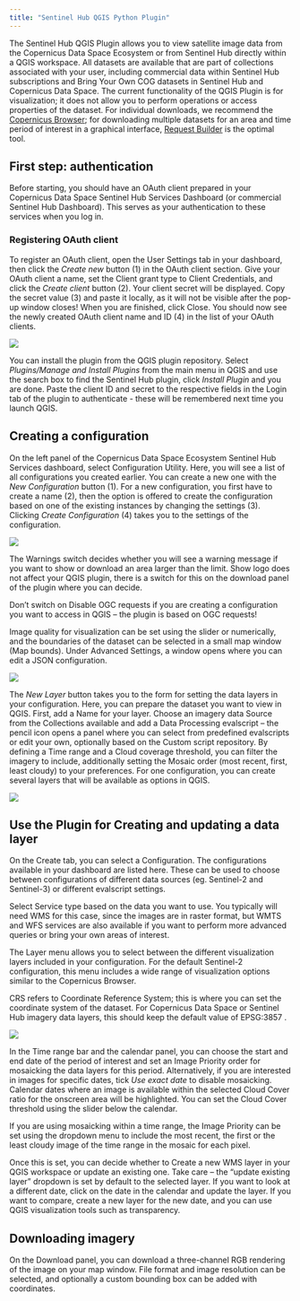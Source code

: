 ```yaml
---
title: "Sentinel Hub QGIS Python Plugin"
---
```


The Sentinel Hub QGIS Plugin allows you to view satellite image data from the Copernicus Data Space Ecosystem or from Sentinel Hub directly within a QGIS workspace. All datasets are available that are part of collections associated with your user, including commercial data within Sentinel Hub subscriptions and Bring Your Own COG datasets in Sentinel Hub and Copernicus Data Space. The current functionality of the QGIS Plugin is for visualization; it does not allow you to perform operations or access properties of the dataset. For individual downloads, we recommend the [Copernicus Browser](https://dataspace.copernicus.eu/browser/){target="_blank"}; for downloading multiple datasets for an area and time period of interest in a graphical interface, [Request Builder](https://shapps.dataspace.copernicus.eu/requests-builder/){target="_blank"} is the optimal tool. 


## First step: authentication

Before starting, you should have an OAuth client prepared in your Copernicus Data Space Sentinel Hub Services Dashboard (or commercial Sentinel Hub Dashboard). This serves as your authentication to these services when you log in.

### Registering OAuth client

To register an OAuth client, open the User Settings tab in your dashboard, then click the *Create new* button (1) in the OAuth client section. Give your OAuth client a name, set the Client grant type to Client Credentials, and click the *Create client* button (2). Your client secret will be displayed. 
Copy the secret value (3) and paste it locally, as it will not be visible after the pop-up window closes!  When you are finished, click Close. You should now see the newly created OAuth client name and ID (4) in the list of your OAuth clients.

![](_images/registering_oauth_client_v2.jpg)

You can install the plugin from the QGIS plugin repository. Select *Plugins/Manage and Install Plugins* from the main menu in QGIS and use the search box to find the Sentinel Hub plugin, click *Install Plugin* and you are done. Paste the client ID and secret to the respective fields in the Login tab of the plugin to authenticate - these will be remembered next time you launch QGIS.

## Creating a configuration

On the left panel of the Copernicus Data Space Ecosystem Sentinel Hub Services dashboard, select Configuration Utility. Here, you will see a list of all configurations you created earlier. You can create a new one with the *New Configuration* button (1). For a new configuration, you first have to create a name (2), then the option is offered to create the configuration based on one of the existing instances by changing the settings (3). Clicking *Create Configuration* (4) takes you to the settings of the configuration.

![](_images/CreateNewConfiguration.png)

The Warnings switch decides whether you will see a warning message if you want to show or download  an area larger than the limit.  Show logo does not affect your QGIS plugin, there is a switch for this on the download panel of the plugin where you can decide.

:::{.callout-warning}

Don’t switch on Disable OGC requests if you are creating a configuration you want to access in QGIS – the plugin is based on OGC requests!  

:::

Image quality for visualization can be set using the slider or numerically, and the boundaries of the dataset can be selected in a small map window (Map bounds). Under Advanced Settings, a window opens where you can edit a JSON configuration.

![](_images/ConfigurationSettings.png)

The *New Layer* button takes you to the form for setting the data layers in your configuration. Here, you can prepare the dataset you want to view in QGIS. First, add a Name for your layer. Choose an imagery data Source from the Collections available and add a Data Processing evalscript – the pencil icon opens a panel where you can select from predefined evalscripts or edit your own, optionally based on the Custom script repository. By defining a Time range and a Cloud coverage threshold, you can filter the imagery to include, additionally setting the Mosaic order (most recent, first, least cloudy) to your preferences. For one configuration, you can create several layers that will be available as options in QGIS.

![](_images/EditLayer.png)

## Use the Plugin for Creating and updating a data layer

On the Create tab, you can select a Configuration. The configurations available in your dashboard are listed here. These can be used to choose between configurations of different data sources (eg. Sentinel-2 and Sentinel-3) or different evalscript settings.

Select Service type based on the data you want to use. You typically will need WMS for this case, since the images are in raster format, but WMTS and WFS services are also available if you want to perform more advanced queries or bring your own areas of interest.

The Layer menu allows you to select between the different visualization layers included in your configuration. For the default Sentinel-2 configuration, this menu includes a wide range of visualization options similar to the Copernicus Browser.

:::{.callout-note}

CRS refers to Coordinate Reference System; this is where you can set the coordinate system of the dataset. For Copernicus Data Space or Sentinel Hub imagery data layers, this should keep the default value of EPSG:3857 . 

:::

![](_images/QGISPluginCreateTab.png)

In the Time range bar and the calendar panel, you can choose the start and end date of the period of interest and set an Image Priority order for mosaicking the data layers for this period. Alternatively, if you are interested in images for specific dates, tick *Use exact date* to disable mosaicking. Calendar dates where an image is available within the selected Cloud Cover ratio for the onscreen area will be highlighted. You can set the Cloud Cover threshold using the slider below the calendar.

If you are using mosaicking within a time range, the Image Priority can be set using the dropdown menu to include the most recent, the first or the least cloudy image of the time range in the mosaic for each pixel.  

Once this is set, you can decide whether to Create a new WMS layer in your QGIS workspace or update an existing one. Take care – the “update existing layer” dropdown is set by default to the selected layer. If you want to look at a different date, click on the date in the calendar and update the layer. If you want to compare, create a new layer for the new date, and you can use QGIS visualization tools such as transparency.

## Downloading imagery

On the Download panel, you can download a three-channel RGB rendering of the image on your map window. File format and image resolution can be selected, and optionally a custom bounding box can be added with coordinates.